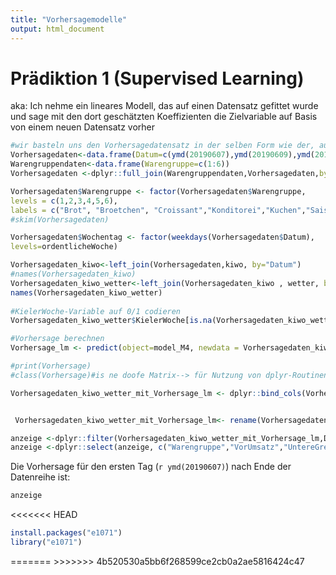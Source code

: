 ```yaml
---
title: "Vorhersagemodelle"
output: html_document
---
```


# Prädiktion 1 (Supervised Learning)

aka: Ich nehme ein lineares Modell, das auf einen Datensatz gefittet wurde und sage mit den dort geschätzten Koeffizienten die Zielvariable auf Basis von einem neuen Datensatz vorher

```r

#wir basteln uns den Vorhersagedatensatz in der selben Form wie der, auf dem das Modell gefittet wurde
Vorhersagedaten<-data.frame(Datum=c(ymd(20190607),ymd(20190609),ymd(20190109)))#hier für drei Tage
Warengruppendaten<-data.frame(Warengruppe=c(1:6))
Vorhersagedaten <-dplyr::full_join(Warengruppendaten,Vorhersagedaten,by = character())

Vorhersagedaten$Warengruppe <- factor(Vorhersagedaten$Warengruppe,
levels = c(1,2,3,4,5,6),
labels = c("Brot", "Broetchen", "Croissant","Konditorei","Kuchen","Saisonbrote"))
#skim(Vorhersagedaten)

Vorhersagedaten$Wochentag <- factor(weekdays(Vorhersagedaten$Datum),
levels=ordentlicheWoche)

Vorhersagedaten_kiwo<-left_join(Vorhersagedaten,kiwo, by="Datum")
#names(Vorhersagedaten_kiwo)
Vorhersagedaten_kiwo_wetter<-left_join(Vorhersagedaten_kiwo , wetter, by="Datum")
names(Vorhersagedaten_kiwo_wetter)
  
#KielerWoche-Variable auf 0/1 codieren
Vorhersagedaten_kiwo_wetter$KielerWoche[is.na(Vorhersagedaten_kiwo_wetter$KielerWoche)] <- 0

#Vorhersage berechnen
Vorhersage_lm <- predict(object=model_M4, newdata = Vorhersagedaten_kiwo_wetter, type = "response", interval = "confidence", na.action = na.exclude)

#print(Vorhersage)
#class(Vorhersage)#is ne doofe Matrix--> für Nutzung von dplyr-Routinen as.data.frame()

Vorhersagedaten_kiwo_wetter_mit_Vorhersage_lm <- dplyr::bind_cols(Vorhersagedaten_kiwo_wetter, as.data.frame(Vorhersage_lm)) #in dieser Datei sind "fit" die Umsatz-Prädiktionen für die jeweiligen Datenpunkte, lwr und upr sind die Grenzen der Konfidenzintervalle


 Vorhersagedaten_kiwo_wetter_mit_Vorhersage_lm<- rename(Vorhersagedaten_kiwo_wetter_mit_Vorhersage_lm,VorUmsatz = fit,UntereGrenzeKonfInt=lwr,ObereGrenzeKonfInt=upr)

anzeige <-dplyr::filter(Vorhersagedaten_kiwo_wetter_mit_Vorhersage_lm,Datum==ymd(20190607))
anzeige <-dplyr::select(anzeige, c("Warengruppe","VorUmsatz","UntereGrenzeKonfInt","ObereGrenzeKonfInt"))


```


Die Vorhersage für den ersten Tag (`r ymd(20190607)`) nach Ende der Datenreihe ist:

```r
anzeige
```

<<<<<<< HEAD
```r
install.packages("e1071")
library("e1071")
```
=======
>>>>>>> 4b520530a5bb6f268599ce2cb0a2ae5816424c47

